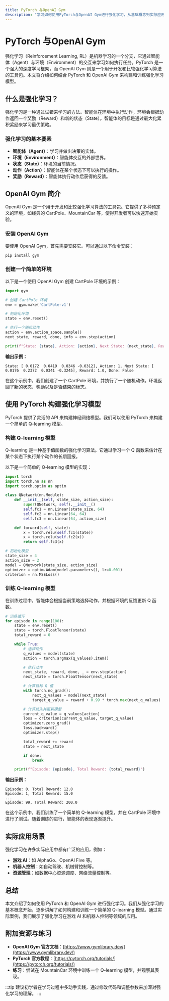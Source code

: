 ```yaml
---
title: PyTorch 与OpenAI Gym
description: "学习如何使用PyTorch与OpenAI Gym进行强化学习，从基础概念到实际应用，适合初学者。"
---
```


# PyTorch 与OpenAI Gym

强化学习（Reinforcement Learning, RL）是机器学习的一个分支，它通过智能体（Agent）与环境（Environment）的交互来学习如何执行任务。PyTorch 是一个强大的深度学习框架，而 OpenAI Gym 则是一个用于开发和比较强化学习算法的工具包。本文将介绍如何结合 PyTorch 和 OpenAI Gym 来构建和训练强化学习模型。

## 什么是强化学习？

强化学习是一种通过试错来学习的方法。智能体在环境中执行动作，环境会根据动作返回一个奖励（Reward）和新的状态（State）。智能体的目标是通过最大化累积奖励来学习最优策略。

### 强化学习的基本要素

- **智能体（Agent）**：学习并做出决策的实体。
- **环境（Environment）**：智能体交互的外部世界。
- **状态（State）**：环境的当前情况。
- **动作（Action）**：智能体在某个状态下可以执行的操作。
- **奖励（Reward）**：智能体执行动作后获得的反馈。

## OpenAI Gym 简介

OpenAI Gym 是一个用于开发和比较强化学习算法的工具包。它提供了多种预定义的环境，如经典的 CartPole、MountainCar 等，使得开发者可以快速开始实验。

### 安装 OpenAI Gym

要使用 OpenAI Gym，首先需要安装它。可以通过以下命令安装：

```bash
pip install gym
```

### 创建一个简单的环境

以下是一个使用 OpenAI Gym 创建 CartPole 环境的示例：

```python
import gym

# 创建 CartPole 环境
env = gym.make('CartPole-v1')

# 初始化环境
state = env.reset()

# 执行一个随机动作
action = env.action_space.sample()
next_state, reward, done, info = env.step(action)

print(f"State: {state}, Action: {action}, Next State: {next_state}, Reward: {reward}, Done: {done}")
```

**输出示例：**

```
State: [ 0.0172  0.0419  0.0346 -0.0312], Action: 1, Next State: [ 0.0176  0.2372  0.0341 -0.3245], Reward: 1.0, Done: False
```

在这个示例中，我们创建了一个 CartPole 环境，并执行了一个随机动作。环境返回了新的状态、奖励以及是否结束的标志。

## 使用 PyTorch 构建强化学习模型

PyTorch 提供了灵活的 API 来构建神经网络模型。我们可以使用 PyTorch 来构建一个简单的 Q-learning 模型。

### 构建 Q-learning 模型

Q-learning 是一种基于值函数的强化学习算法。它通过学习一个 Q 函数来估计在某个状态下执行某个动作的长期回报。

以下是一个简单的 Q-learning 模型的实现：

```python
import torch
import torch.nn as nn
import torch.optim as optim

class QNetwork(nn.Module):
    def __init__(self, state_size, action_size):
        super(QNetwork, self).__init__()
        self.fc1 = nn.Linear(state_size, 64)
        self.fc2 = nn.Linear(64, 64)
        self.fc3 = nn.Linear(64, action_size)

    def forward(self, state):
        x = torch.relu(self.fc1(state))
        x = torch.relu(self.fc2(x))
        return self.fc3(x)

# 初始化模型
state_size = 4
action_size = 2
model = QNetwork(state_size, action_size)
optimizer = optim.Adam(model.parameters(), lr=0.001)
criterion = nn.MSELoss()
```

### 训练 Q-learning 模型

在训练过程中，智能体会根据当前策略选择动作，并根据环境的反馈更新 Q 函数。

```python
# 训练循环
for episode in range(100):
    state = env.reset()
    state = torch.FloatTensor(state)
    total_reward = 0

    while True:
        # 选择动作
        q_values = model(state)
        action = torch.argmax(q_values).item()

        # 执行动作
        next_state, reward, done, _ = env.step(action)
        next_state = torch.FloatTensor(next_state)

        # 计算目标 Q 值
        with torch.no_grad():
            next_q_values = model(next_state)
            target_q_value = reward + 0.99 * torch.max(next_q_values)

        # 计算损失并更新模型
        current_q_value = q_values[action]
        loss = criterion(current_q_value, target_q_value)
        optimizer.zero_grad()
        loss.backward()
        optimizer.step()

        total_reward += reward
        state = next_state

        if done:
            break

    print(f"Episode: {episode}, Total Reward: {total_reward}")
```

**输出示例：**

```
Episode: 0, Total Reward: 12.0
Episode: 1, Total Reward: 15.0
...
Episode: 99, Total Reward: 200.0
```

在这个示例中，我们训练了一个简单的 Q-learning 模型，并在 CartPole 环境中进行了测试。随着训练的进行，智能体的表现逐渐提升。

## 实际应用场景

强化学习在许多实际应用中都有广泛的应用，例如：

- **游戏 AI**：如 AlphaGo、OpenAI Five 等。
- **机器人控制**：如自动驾驶、机械臂控制等。
- **资源管理**：如数据中心资源调度、网络流量控制等。

## 总结

本文介绍了如何使用 PyTorch 和 OpenAI Gym 进行强化学习。我们从强化学习的基本概念开始，逐步讲解了如何构建和训练一个简单的 Q-learning 模型。通过实际案例，我们展示了强化学习在游戏 AI 和机器人控制等领域的应用。

## 附加资源与练习

- **OpenAI Gym 官方文档**：[https://www.gymlibrary.dev/](https://www.gymlibrary.dev/)
- **PyTorch 官方教程**：[https://pytorch.org/tutorials/](https://pytorch.org/tutorials/)
- **练习**：尝试在 MountainCar 环境中训练一个 Q-learning 模型，并观察其表现。

:::tip
建议初学者在学习过程中多动手实践，通过修改代码和调整参数来加深对强化学习的理解。
:::